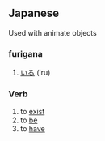 ==Japanese==                                          
Used with animate objects

===furigana===
# [[いる]] (iru)

===Verb===
# to [[exist]]
# to [[be]]
# to [[have]]